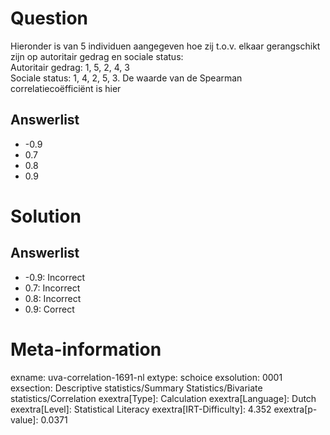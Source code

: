 Question
========

Hieronder is van 5 individuen aangegeven hoe zij t.o.v. elkaar
gerangschikt zijn op autoritair gedrag en sociale status:\
Autoritair gedrag: 1, 5, 2, 4, 3\
Sociale status: 1, 4, 2, 5, 3. De waarde van de Spearman
correlatiecoëfficiënt is hier

Answerlist
----------

* -0.9
* 0.7
* 0.8
* 0.9

Solution
========

Answerlist
----------

* -0.9: Incorrect
* 0.7: Incorrect
* 0.8: Incorrect
* 0.9: Correct

Meta-information
================
exname: uva-correlation-1691-nl
extype: schoice
exsolution: 0001
exsection: Descriptive statistics/Summary Statistics/Bivariate statistics/Correlation
exextra[Type]: Calculation
exextra[Language]: Dutch
exextra[Level]: Statistical Literacy
exextra[IRT-Difficulty]: 4.352
exextra[p-value]: 0.0371
